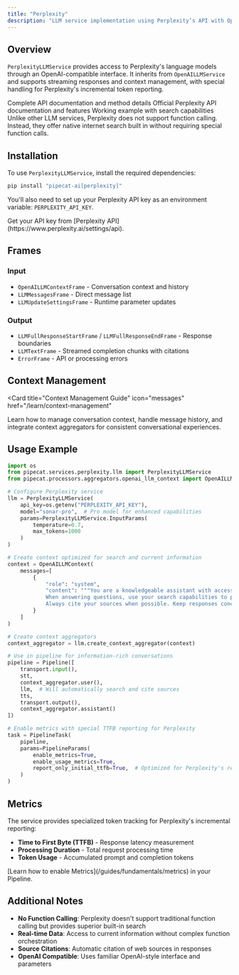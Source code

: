 ```yaml
---
title: "Perplexity"
description: "LLM service implementation using Perplexity’s API with OpenAI-compatible interface"
---
```


## Overview

`PerplexityLLMService` provides access to Perplexity's language models through an OpenAI-compatible interface. It inherits from `OpenAILLMService` and supports streaming responses and context management, with special handling for Perplexity's incremental token reporting.

<CardGroup cols={3}>
  <Card
    title="API Reference"
    icon="code"
    href="https://reference-server.pipecat.ai/en/latest/api/pipecat.services.perplexity.llm.html"
  >
    Complete API documentation and method details
  </Card>
  <Card
    title="Perplexity Docs"
    icon="book"
    href="https://docs.perplexity.ai/api-reference/chat-completions-post"
  >
    Official Perplexity API documentation and features
  </Card>
  <Card
    title="Example Code"
    icon="play"
    href="https://github.com/pipecat-ai/pipecat/blob/main/examples/foundational/14n-function-calling-perplexity.py"
  >
    Working example with search capabilities
  </Card>
</CardGroup>

<Note>
  Unlike other LLM services, Perplexity does not support function calling.
  Instead, they offer native internet search built in without requiring special
  function calls.
</Note>

## Installation

To use `PerplexityLLMService`, install the required dependencies:

```bash
pip install "pipecat-ai[perplexity]"
```

You'll also need to set up your Perplexity API key as an environment variable: `PERPLEXITY_API_KEY`.

<Tip>
  Get your API key from [Perplexity
  API](https://www.perplexity.ai/settings/api).
</Tip>

## Frames

### Input

- `OpenAILLMContextFrame` - Conversation context and history
- `LLMMessagesFrame` - Direct message list
- `LLMUpdateSettingsFrame` - Runtime parameter updates

### Output

- `LLMFullResponseStartFrame` / `LLMFullResponseEndFrame` - Response boundaries
- `LLMTextFrame` - Streamed completion chunks with citations
- `ErrorFrame` - API or processing errors

## Context Management

<Card
  title="Context Management Guide"
  icon="messages"
  href="/learn/context-management"
>
  Learn how to manage conversation context, handle message history, and
  integrate context aggregators for consistent conversational experiences.
</Card>

## Usage Example

```python
import os
from pipecat.services.perplexity.llm import PerplexityLLMService
from pipecat.processors.aggregators.openai_llm_context import OpenAILLMContext

# Configure Perplexity service
llm = PerplexityLLMService(
    api_key=os.getenv("PERPLEXITY_API_KEY"),
    model="sonar-pro",  # Pro model for enhanced capabilities
    params=PerplexityLLMService.InputParams(
        temperature=0.7,
        max_tokens=1000
    )
)

# Create context optimized for search and current information
context = OpenAILLMContext(
    messages=[
        {
            "role": "system",
            "content": """You are a knowledgeable assistant with access to real-time information.
            When answering questions, use your search capabilities to provide current, accurate information.
            Always cite your sources when possible. Keep responses concise for voice output."""
        }
    ]
)

# Create context aggregators
context_aggregator = llm.create_context_aggregator(context)

# Use in pipeline for information-rich conversations
pipeline = Pipeline([
    transport.input(),
    stt,
    context_aggregator.user(),
    llm,  # Will automatically search and cite sources
    tts,
    transport.output(),
    context_aggregator.assistant()
])

# Enable metrics with special TTFB reporting for Perplexity
task = PipelineTask(
    pipeline,
    params=PipelineParams(
        enable_metrics=True,
        enable_usage_metrics=True,
        report_only_initial_ttfb=True,  # Optimized for Perplexity's response pattern
    )
)
```

## Metrics

The service provides specialized token tracking for Perplexity's incremental reporting:

- **Time to First Byte (TTFB)** - Response latency measurement
- **Processing Duration** - Total request processing time
- **Token Usage** - Accumulated prompt and completion tokens

<Info>
  [Learn how to enable Metrics](/guides/fundamentals/metrics) in your Pipeline.
</Info>

## Additional Notes

- **No Function Calling**: Perplexity doesn't support traditional function calling but provides superior built-in search
- **Real-time Data**: Access to current information without complex function orchestration
- **Source Citations**: Automatic citation of web sources in responses
- **OpenAI Compatible**: Uses familiar OpenAI-style interface and parameters
